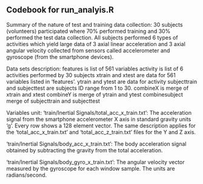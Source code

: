 ## Codebook for run_analyis.R

Summary of the nature of test and training data collection:
30 subjects (volunteers) participated where 70% performed training and 
30% performed the test data collection.  All subjects performed 6 types of
activities which yield large data of 3 axial linear acceleration and 3 axial
angular velocity collected from sensors called accelerometer and gyroscope
(from the smartphone devices).

Data sets description:
features is list of 561 variables
activity is list of 6 activities performed by 30 subjects
xtrain and xtest are data for 561 variables listed in 'features'.
ytrain and ytest are data for activity
subjecttrain and subjecttest are subjects ID range from 1 to 30.
combineX is merge of xtrain and xtest
combineY is merge of ytrain and ytest
combinesubject merge of subjecttrain and subjecttest

Variables unit:
'train/Inertial Signals/total_acc_x_train.txt': The acceleration signal from
the smartphone accelerometer X axis in standard gravity units 'g'. Every row
shows a 128 element vector. The same description applies for the
'total_acc_x_train.txt' and 'total_acc_z_train.txt' files for the Y and Z
axis. 

'train/Inertial Signals/body_acc_x_train.txt': The body acceleration signal
obtained by subtracting the gravity from the total acceleration. 

'train/Inertial Signals/body_gyro_x_train.txt': The angular velocity vector
measured by the gyroscope for each window sample. The units are
radians/second.




